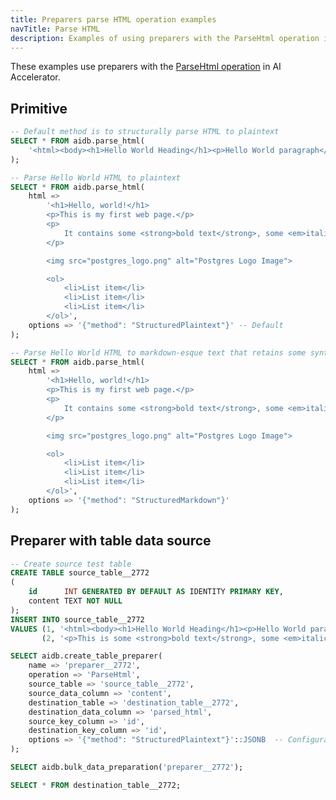 ```yaml
---
title: Preparers parse HTML operation examples
navTitle: Parse HTML
description: Examples of using preparers with the ParseHtml operation in AI Accelerator.
---
```


These examples use preparers with the [ParseHtml operation](../primitives#parse-html) in AI Accelerator.

## Primitive

```sql
-- Default method is to structurally parse HTML to plaintext
SELECT * FROM aidb.parse_html(
    '<html><body><h1>Hello World Heading</h1><p>Hello World paragraph</p></body></html>'
);

-- Parse Hello World HTML to plaintext
SELECT * FROM aidb.parse_html(
    html =>
        '<h1>Hello, world!</h1>
        <p>This is my first web page.</p>
        <p>
            It contains some <strong>bold text</strong>, some <em>italic test</em>, and a <a href="https://google.com" target="_blank">link</a>.
        </p>

        <img src="postgres_logo.png" alt="Postgres Logo Image">

        <ol>
            <li>List item</li>
            <li>List item</li>
            <li>List item</li>
        </ol>',
    options => '{"method": "StructuredPlaintext"}' -- Default
);

-- Parse Hello World HTML to markdown-esque text that retains some syntactical context
SELECT * FROM aidb.parse_html(
    html =>
        '<h1>Hello, world!</h1>
        <p>This is my first web page.</p>
        <p>
            It contains some <strong>bold text</strong>, some <em>italic test</em>, and a <a href="https://google.com" target="_blank">link</a>.
        </p>

        <img src="postgres_logo.png" alt="Postgres Logo Image">

        <ol>
            <li>List item</li>
            <li>List item</li>
            <li>List item</li>
        </ol>',
    options => '{"method": "StructuredMarkdown"}'
);
```

## Preparer with table data source

```sql
-- Create source test table
CREATE TABLE source_table__2772
(
    id      INT GENERATED BY DEFAULT AS IDENTITY PRIMARY KEY,
    content TEXT NOT NULL
);
INSERT INTO source_table__2772
VALUES (1, '<html><body><h1>Hello World Heading</h1><p>Hello World paragraph</p></body></html>'),
       (2, '<p>This is some <strong>bold text</strong>, some <em>italic test</em>, and a <a href="https://google.com" target="_blank">link</a>.');

SELECT aidb.create_table_preparer(
    name => 'preparer__2772',
    operation => 'ParseHtml',
    source_table => 'source_table__2772',
    source_data_column => 'content',
    destination_table => 'destination_table__2772',
    destination_data_column => 'parsed_html',
    source_key_column => 'id',
    destination_key_column => 'id',
    options => '{"method": "StructuredPlaintext"}'::JSONB  -- Configuration for the ParseHtml operation
);

SELECT aidb.bulk_data_preparation('preparer__2772');

SELECT * FROM destination_table__2772;
```
